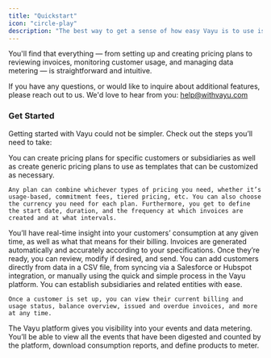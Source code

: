 ```yaml
---
title: "Quickstart"
icon: "circle-play"
description: "The best way to get a sense of how easy Vayu is to use is to explore the platform's user guide. "
---
```


You'll find that everything — from setting up and creating pricing plans to reviewing invoices, monitoring customer usage, and managing data metering — is straightforward and intuitive.

If you have any questions, or would like to inquire about additional features, please reach out to us. We'd love to hear from you: [help@withvayu.com](mailto:help@withvayu.com)

### Get Started

Getting started with Vayu could not be simpler.
Check out the steps you’ll need to take:

<Steps>
  <Step title="Create a Pricing Plan">
    You can create pricing plans for specific customers or subsidiaries as well as create generic pricing plans to use as templates that can be customized as necessary.

    Any plan can combine whichever types of pricing you need, whether it’s usage-based, commitment fees, tiered pricing, etc. You can also choose the currency you need for each plan. Furthermore, you get to define the start date, duration, and the frequency at which invoices are created and at what intervals.
  </Step>

  <Step title="Explore Invoices">
    You’ll have real-time insight into your customers’ consumption at any given time, as well as what that means for their billing. Invoices are generated automatically and accurately according to your specifications. Once they’re ready, you can review, modify if desired, and send.
  </Step>

  <Step title="Review Customers">
    You can add customers directly from data in a CSV file, from syncing via a Salesforce or Hubspot integration, or manually using the quick and simple process in the Vayu platform. You can establish subsidiaries and related entities with ease.

    Once a customer is set up, you can view their current billing and usage status, balance overview, issued and overdue invoices, and more at any time.
  </Step>

  <Step title="Data Metering">
    The Vayu platform gives you visibility into your events and data metering.
    You’ll be able to view all the events that have been digested and counted by the platform, download consumption reports, and define products to meter.
  </Step>
</Steps>
